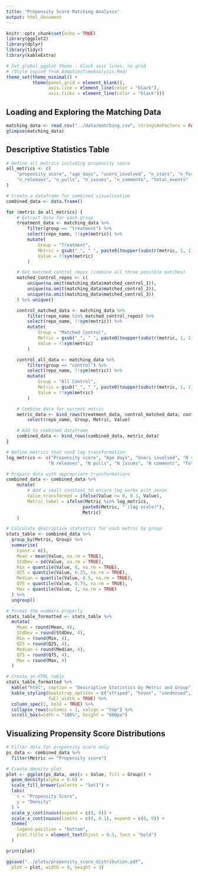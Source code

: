 ```yaml
---
title: "Propensity Score Matching Analysis"
output: html_document
---
```


```r
knitr::opts_chunk$set(echo = TRUE)
library(ggplot2)
library(dplyr)
library(tidyr)
library(kableExtra)

# Set global ggplot theme - black axis lines, no grid
# (Style copied from AdoptionTimeAnalysis.Rmd)
theme_set(theme_minimal() +
          theme(panel.grid = element_blank(),
                axis.line = element_line(color = "black"),
                axis.ticks = element_line(color = "black")))
```

## Loading and Exploring the Matching Data

```r
matching_data <- read.csv("../data/matching.csv", stringsAsFactors = FALSE)
glimpse(matching_data)
```

## Descriptive Statistics Table

```r
# Define all metrics including propensity score
all_metrics <- c(
    "propensity_score", "age_days", "users_involved", "n_stars", "n_forks",
    "n_releases", "n_pulls", "n_issues", "n_comments", "total_events"
)

# Create a dataframe for combined visualization
combined_data <- data.frame()

for (metric in all_metrics) {
    # Extract data for each group
    treatment_data <- matching_data %>%
        filter(group == "treatment") %>%
        select(repo_name, !!sym(metric)) %>%
        mutate(
            Group = "Treatment",
            Metric = gsub("_", " ", paste0(toupper(substr(metric, 1, 1)), substr(metric, 2, nchar(metric)))),
            Value = !!sym(metric)
        )

    # Get matched control repos (combine all three possible matches)
    matched_control_repos <- c(
        unique(na.omit(matching_data$matched_control_1)),
        unique(na.omit(matching_data$matched_control_2)),
        unique(na.omit(matching_data$matched_control_3))
    ) %>% unique()

    control_matched_data <- matching_data %>%
        filter(repo_name %in% matched_control_repos) %>%
        select(repo_name, !!sym(metric)) %>%
        mutate(
            Group = "Matched Control",
            Metric = gsub("_", " ", paste0(toupper(substr(metric, 1, 1)), substr(metric, 2, nchar(metric)))),
            Value = !!sym(metric)
        )

    control_all_data <- matching_data %>%
        filter(group == "control") %>%
        select(repo_name, !!sym(metric)) %>%
        mutate(
            Group = "All Control",
            Metric = gsub("_", " ", paste0(toupper(substr(metric, 1, 1)), substr(metric, 2, nchar(metric)))),
            Value = !!sym(metric)
        )

    # Combine data for current metric
    metric_data <- bind_rows(treatment_data, control_matched_data, control_all_data) %>%
        select(repo_name, Group, Metric, Value)

    # Add to combined dataframe
    combined_data <- bind_rows(combined_data, metric_data)
}

# Define metrics that need log transformation
log_metrics <- c("Propensity score", "Age days", "Users involved", "N stars", "N forks",
                "N releases", "N pulls", "N issues", "N comments", "Total events")

# Prepare data with appropriate transformations
combined_data <- combined_data %>%
    mutate(
        # Add a small constant to ensure log works with zeros
        Value_transformed = ifelse(Value <= 0, 0.1, Value),
        Metric_label = ifelse(Metric %in% log_metrics,
                             paste0(Metric, " (log scale)"),
                             Metric)
    )

# Calculate descriptive statistics for each metric by group
stats_table <- combined_data %>%
  group_by(Metric, Group) %>%
  summarise(
    Count = n(),
    Mean = mean(Value, na.rm = TRUE),
    StdDev = sd(Value, na.rm = TRUE),
    Min = quantile(Value, 0, na.rm = TRUE),
    Q25 = quantile(Value, 0.25, na.rm = TRUE),
    Median = quantile(Value, 0.5, na.rm = TRUE),
    Q75 = quantile(Value, 0.75, na.rm = TRUE),
    Max = quantile(Value, 1, na.rm = TRUE)
  ) %>%
  ungroup()

# Format the numbers properly
stats_table_formatted <- stats_table %>%
  mutate(
    Mean = round(Mean, 4),
    StdDev = round(StdDev, 4),
    Min = round(Min, 4),
    Q25 = round(Q25, 4),
    Median = round(Median, 4),
    Q75 = round(Q75, 4),
    Max = round(Max, 4)
  )

# Create an HTML table
stats_table_formatted %>%
  kable("html", caption = "Descriptive Statistics by Metric and Group") %>%
  kable_styling(bootstrap_options = c("striped", "hover", "condensed", "responsive"),
                full_width = TRUE) %>%
  column_spec(1, bold = TRUE) %>%
  collapse_rows(columns = 1, valign = "top") %>%
  scroll_box(width = "100%", height = "600px")
```

## Visualizing Propensity Score Distributions

```r
# Filter data for propensity score only
ps_data <- combined_data %>%
  filter(Metric == "Propensity score")

# Create density plot
plot <- ggplot(ps_data, aes(x = Value, fill = Group)) +
  geom_density(alpha = 0.6) +
  scale_fill_brewer(palette = "Set1") +
  labs(
    x = "Propensity Score",
    y = "Density"
  ) +
  scale_y_continuous(expand = c(0, 0)) +
  scale_x_continuous(limits = c(0, 0.1), expand = c(0, 0)) +
  theme(
    legend.position = "bottom",
    plot.title = element_text(hjust = 0.5, face = "bold")
  )

print(plot)

ggsave("../plots/propensity_score_distribution.pdf",
  plot = plot, width = 9, height = 3)
```

